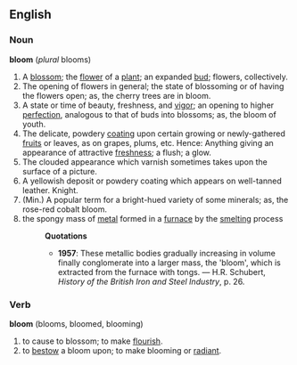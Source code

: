 ==English==
===Noun===
'''bloom''' (''plural'' blooms)
# A [[blossom]]; the [[flower]] of a [[plant]]; an expanded [[bud]]; flowers, collectively.
# The opening of flowers in general; the state of blossoming or of having the flowers open; as, the cherry trees are in bloom.
# A state or time of beauty, freshness, and [[vigor]]; an opening to higher [[perfection]], analogous to that of buds into blossoms; as, the bloom of youth.
# The delicate, powdery [[coating]] upon certain growing or newly-gathered [[fruit]]s or leaves, as on grapes, plums, etc. Hence: Anything giving an appearance of attractive [[freshness]]; a flush; a glow.
# The clouded appearance which varnish sometimes takes upon the surface of a picture.
# A yellowish deposit or powdery coating which appears on well-tanned leather. Knight.
# (Min.) A popular term for a bright-hued variety of some minerals; as, the rose-red cobalt bloom.
#the spongy mass of [[metal]] formed in a [[furnace]] by the [[smelt]]ing process
#:'''Quotations'''
#:*'''1957''': These metallic bodies gradually increasing in volume finally conglomerate into a larger mass, the 'bloom', which is extracted from the furnace with tongs. &mdash; H.R. Schubert, ''History of the British Iron and Steel Industry'', p. 26.
===Verb===
'''bloom''' (blooms, bloomed, blooming)
#to cause to blossom; to make [[flourish]].
#to [[bestow]] a bloom upon; to make blooming or [[radiant]].